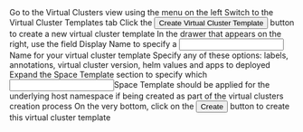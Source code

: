 


<Flow id="create-vcluster-template-ui">
  <Step>
    Go to the <NavStep>Virtual Clusters</NavStep> view using the menu on the left
  </Step>
  <Step>
    Switch to the <Label>Virtual Cluster Templates</Label> tab
  </Step>
  <Step>
    Click the <Button>Create Virtual Cluster Template</Button> button to create a new virtual cluster template
  </Step>
  <Step>
    In the drawer that appears on the right, use the field <Label>Display Name</Label> to specify a <Input>Name</Input> for your virtual cluster template
  </Step>
  <Step>
    Specify any of these options: labels, annotations, virtual cluster version, helm values and apps to deployed
  </Step>
  <Step>
    Expand the <Expander>Space Template</Expander> section to specify which <Input>Space Template</Input> should be applied for the underlying host namespace if being created as part of the virtual clusters creation process
  </Step>
  <Step>
    On the very bottom, click on the <Button>Create</Button> button to create this virtual cluster template
  </Step>
</Flow>